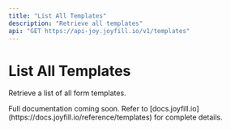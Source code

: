 ```yaml
---
title: "List All Templates"
description: "Retrieve all templates"
api: "GET https://api-joy.joyfill.io/v1/templates"
---
```


# List All Templates

Retrieve a list of all form templates.

<Note>
  Full documentation coming soon. Refer to [docs.joyfill.io](https://docs.joyfill.io/reference/templates) for complete details.
</Note>

